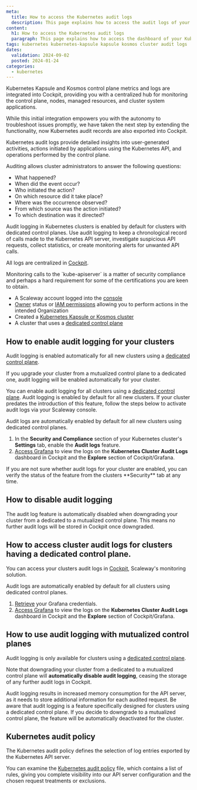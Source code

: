 ```yaml
---
meta:
  title: How to access the Kubernetes audit logs
  description: This page explains how to access the audit logs of your Kubernetes cluster
content:
  h1: How to access the Kubernetes audit logs
  paragraph: This page explains how to access the dashboard of your Kubernetes cluster
tags: kubernetes kubernetes-kapsule kapsule kosmos cluster audit logs
dates:
  validation: 2024-09-02
  posted: 2024-01-24
categories:
  - kubernetes
---
```


Kubernetes Kapsule and Kosmos control plane metrics and logs are integrated into Cockpit, providing you with a centralized hub for monitoring the control plane, nodes, managed resources, and cluster system applications.

While this initial integration empowers you with the autonomy to troubleshoot issues promptly, we have taken the next step by extending the functionality, now Kubernetes audit records are also exported into Cockpit.

Kubernetes audit logs provide detailed insights into user-generated activities, actions initiated by applications using the Kubernetes API, and operations performed by the control plane.

Auditing allows cluster administrators to answer the following questions:

- What happened?
- When did the event occur?
- Who initiated the action?
- On which resource did it take place?
- Where was the occurrence observed?
- From which source was the action initiated?
- To which destination was it directed?

Audit logging in Kubernetes clusters is enabled by default for clusters with dedicated control planes. Use audit logging to keep a chronological record of calls made to the Kubernetes API server, investigate suspicious API requests, collect statistics, or create monitoring alerts for unwanted API calls.

All logs are centralized in [Cockpit](/observability/cockpit/quickstart/).

<Message type="tip">
    Monitoring calls to the `kube-apiserver` is a matter of security compliance and perhaps a hard requirement for some of the certifications you are keen to obtain.
</Message>

<Macro id="cockpit-update-dashboards" />

<Macro id="requirements" />

- A Scaleway account logged into the [console](https://console.scaleway.com)
- [Owner](/identity-and-access-management/iam/concepts/#owner) status or [IAM permissions](/identity-and-access-management/iam/concepts/#permission) allowing you to perform actions in the intended Organization
- Created a [Kubernetes Kapsule or Kosmos cluster](/containers/kubernetes/how-to/create-cluster/)
- A cluster that uses a [dedicated control plane](https://www.scaleway.com/en/kubernetes-dedicated-control-plane/)

## How to enable audit logging for your clusters

Audit logging is enabled automatically for all new clusters using a [dedicated control plane](https://www.scaleway.com/en/kubernetes-dedicated-control-plane/).

If you upgrade your cluster from a mutualized control plane to a dedicated one, audit logging will be enabled automatically for your cluster.

You can enable audit logging for all clusters using a [dedicated control plane](https://www.scaleway.com/en/kubernetes-dedicated-control-plane/).
Audit logging is enabled by default for all new clusters. If your cluster predates the introduction of this feature, follow the steps below to activate audit logs via your Scaleway console.

<Message type="tip">
    Audit logs are automatically enabled by default for all new clusters using dedicated control planes.
</Message>

1. In the **Security and Compliance** section of your Kubernetes cluster's **Settings** tab, enable the **Audit logs** feature.
2. [Access Grafana](/observability/cockpit/how-to/access-grafana-and-managed-dashboards/) to view the logs on the **Kubernetes Cluster Audit Logs** dashboard in Cockpit and the **Explore** section of Cockpit/Grafana.

<Message type="tip">
    If you are not sure whether audit logs for your cluster are enabled, you can verify the status of the feature from the clusters **Security** tab at any time.
</Message>

## How to disable audit logging

<Message type="important">
  The audit log feature is automatically disabled when downgrading your cluster from a dedicated to a mutualized control plane. This means no further audit logs will be stored in Cockpit once downgraded.
</Message>

## How to access cluster audit logs for clusters having a dedicated control plane.

You can access your clusters audit logs in [Cockpit](/observability/cockpit/), Scaleway's monitoring solution.

<Message type="tip">
    Audit logs are automatically enabled by default for all clusters using dedicated control planes.
</Message>

1. [Retrieve](/observability/cockpit/how-to/retrieve-grafana-credentials/) your Grafana credentials.
2. [Access Grafana](/observability/cockpit/how-to/access-grafana-and-managed-dashboards/) to view the logs on the **Kubernetes Cluster Audit Logs** dashboard in Cockpit and the **Explore** section of Cockpit/Grafana.

## How to use audit logging with mutualized control planes

Audit logging is only available for clusters using a [dedicated control plane](https://www.scaleway.com/en/kubernetes-dedicated-control-plane/).

Note that downgrading your cluster from a dedicated to a mutualized control plane will **automatically disable audit logging**, ceasing the storage of any further audit logs in Cockpit.

<Message type="note">
  Audit logging results in increased memory consumption for the API server, as it needs to store additional information for each audited request.
</Message>

<Message type="important">
  Be aware that audit logging is a feature specifically designed for clusters using a dedicated control plane. If you decide to downgrade to a mutualized control plane, the feature will be automatically deactivated for the cluster.
</Message>

## Kubernetes audit policy

The Kubernetes audit policy defines the selection of log entries exported by the Kubernetes API server.

You can examine the [Kubernetes audit policy](https://github.com/scaleway/kubernetes-gists/blob/main/audit/policy.yaml) file, which contains a list of rules, giving you complete visibility into our API server configuration and the chosen request treatments or exclusions.


